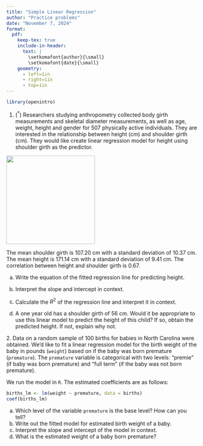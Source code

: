```yaml
---
title: "Simple Linear Regression"
author: "Practice problems"
date: "November 7, 2024"
format:
  pdf:
    keep-tex: true
    include-in-header:
      text: |
        \setkomafont{author}{\small}
        \setkomafont{date}{\small}
    geometry:
      - left=1in
      - right=1in
      - top=1in
---
```


```r
library(openintro)
```

1.  $(^*)$ Researchers studying anthropometry collected body girth measurements and skeletal diameter measurements, as well as age, weight, height and gender for 507 physically active individuals. They are interested in the relationship between height (cm) and shoulder girth (cm). They would like create linear regression model for height using shoulder girth as the predictor.

![](figs/24-shoulder.png){fig-align="center" width="233"}

The mean shoulder girth is 107.20 cm with a standard deviation of 10.37 cm. The mean height is 171.14 cm with a standard deviation of 9.41 cm. The correlation between height and shoulder girth is 0.67.

a.  Write the equation of the fitted regression line for predicting height.

b.  Interpret the slope and intercept in context.

c.  Calculate the $R^2$ of the regression line and interpret it in context.

d.  A one year old has a shoulder girth of 56 cm. Would it be appropriate to use this linear model to predict the height of this child? If so, obtain the predicted height. If not, explain why not.

2\. Data on a random sample of 100 births for babies in North Carolina were obtained. We'd like to fit a linear regression model for the birth weight of the baby in pounds (`weight`) based on if the baby was born premature (`premature`). The `premature` variable is categorical with two levels: "premie" (if baby was born premature) and "full term" (if the baby was not born premature).

We run the model in `R`. The estimated coefficients are as follows:

```r
births_lm <- lm(weight ~ premature, data = births)
coef(births_lm)
```

a.  Which level of the variable `premature` is the base level? How can you tell?
b.  Write out the fitted model for estimated birth weight of a baby.
c.  Interpret the slope and intercept of the model in context.
d.  What is the estimated weight of a baby born premature?
